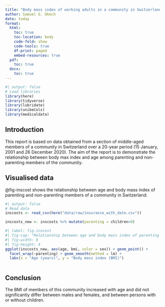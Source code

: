 ```yaml
---
title: "Body mass index of working adults in a community in Switzerland"
author: Samuel G. Okech
date: today
format:
  html:
    toc: true
    toc-location: body
    code-fold: show
    code-tools: true
    df-print: paged
    embed-resources: true
  pdf:
    toc: true
  docx:
    toc: true
---
```


```r
#| output: false
# Load libraries
library(here)
library(tidyverse)
library(lubridate)
library(unibeCols)
library(medicaldata)
```

## Introduction

This report is based on data obtained from a section of middle-aged members of a community in Switzerland over a 20-year period (15 January, 2001 and 26 December 2020). The aim of the report is to demonstrate the relationship between body max index and age among parenting and non-parenting members of the community.


## Visualised data

@fig-inscost shows the relationship between age and body mass index of parenting and non-parenting members of a community in Switzerland.

```r
#| output: false
# Read data
inscosts <- read_csv(here("data/raw/insurance_with_date.csv"))
```

```r
inscosts_new <- inscosts %>% mutate(parenting = children>0)
```

```r
#| label: fig-inscost
#| fig-cap: "Relationship between age and body mass index of parenting and non-parenting members of a community in Switzerland"
#| fig-width: 8
#| fig-height: 4
ggplot(inscosts_new, aes(age, bmi, color = sex)) + geom_point() + 
  facet_wrap(~parenting) + geom_smooth(method = lm) + 
  labs(x = "Age (years)", y = "Body mass index (BMI)")
```

```r

```

## Conclusion

The BMI of members of this community increased with age and did not significantly differ between males and females, and between persons with or without children.

